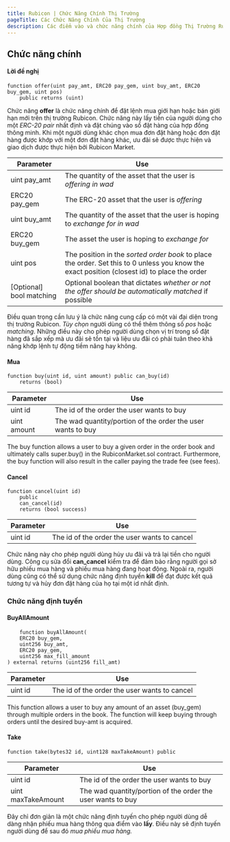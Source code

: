 ```yaml
---
title: Rubicon | Chức Năng Chính Thị Trường
pageTitle: Các Chức Năng Chính Của Thị Trường
description: Các điểm vào và chức năng chính của Hợp đồng Thị Trường Rubicon
---
```


## Chức năng chính

#### Lời đề nghị

```
function offer(uint pay_amt, ERC20 pay_gem, uint buy_amt, ERC20 buy_gem, uint pos)
    public returns (uint)
```

Chức năng **offer** là chức năng chính để đặt lệnh mua giới hạn hoặc bán giới hạn mới trên thị trường Rubicon. Chức năng này lấy tiền của người dùng cho một _ERC-20 pair_ nhất định và đặt chúng vào sổ đặt hàng của hợp đồng thông minh. Khi một người dùng khác chọn mua đơn đặt hàng hoặc đơn đặt hàng được khớp với một đơn đặt hàng khác, ưu đãi sẽ được thực hiện và giao dịch được thực hiện bởi Rubicon Market.

| Parameter                 | Use                                                                                                                                          |
| ------------------------- | -------------------------------------------------------------------------------------------------------------------------------------------- |
| uint pay_amt              | The quantity of the asset that the user is _offering in wad_                                                                                 |
| ERC20 pay_gem             | The ERC-20 asset that the user is _offering_                                                                                                 |
| uint buy_amt              | The quantity of the asset that the user is hoping to _exchange for in wad_                                                                   |
| ERC20 buy_gem             | The asset the user is hoping to _exchange for_                                                                                               |
| uint pos                  | The position in the _sorted order book_ to place the order. Set this to 0 unless you know the exact position (closest id) to place the order |
| \[Optional] bool matching | Optional boolean that dictates _whether or not the offer should be automatically matched_ if possible                                        |

Điều quan trọng cần lưu ý là chức năng cung cấp có một vài đại diện trong thị trường Rubicon. _Tùy chọn_ người dùng có thể thêm thông số _pos_ hoặc _matching_. Những điều này cho phép người dùng chọn vị trí trong sổ đặt hàng đã sắp xếp mà ưu đãi sẽ tồn tại và liệu ưu đãi có phải tuân theo khả năng khớp lệnh tự động tiềm năng hay không.

#### Mua

```
function buy(uint id, uint amount) public can_buy(id)
    returns (bool)
```

| Parameter   | Use                                                         |
| ----------- | ----------------------------------------------------------- |
| uint id     | The id of the order the user wants to buy                   |
| uint amount | The wad quantity/portion of the order the user wants to buy |

The buy function allows a user to buy a given order in the order book and ultimately calls super.buy() in the RubiconMarket.sol contract. Furthermore, the buy function will also result in the caller paying the trade fee (see fees).

#### Cancel

```
function cancel(uint id)
    public
    can_cancel(id)
    returns (bool success)
```

| Parameter | Use                                          |
| --------- | -------------------------------------------- |
| uint id   | The id of the order the user wants to cancel |

Chức năng này cho phép người dùng hủy ưu đãi và trả lại tiền cho người dùng. Công cụ sửa đổi **can_cancel** kiểm tra để đảm bảo rằng người gọi sở hữu phiếu mua hàng và phiếu mua hàng đang hoạt động. Ngoài ra, người dùng cũng có thể sử dụng chức năng định tuyến **kill** để đạt được kết quả tương tự và hủy đơn đặt hàng của họ tại một id nhất định.

### Chức năng định tuyến

#### BuyAllAmount

```
    function buyAllAmount(
    ERC20 buy_gem,
    uint256 buy_amt,
    ERC20 pay_gem,
    uint256 max_fill_amount
) external returns (uint256 fill_amt)
```

| Parameter | Use                                          |
| --------- | -------------------------------------------- |
| uint id   | The id of the order the user wants to cancel |

This function allows a user to buy any amount of an asset (buy_gem) through multiple orders in the book. The function will keep buying through orders until the desired buy-amt is acquired.

#### Take

```
function take(bytes32 id, uint128 maxTakeAmount) public
```

| Parameter          | Use                                                         |
| ------------------ | ----------------------------------------------------------- |
| uint id            | The id of the order the user wants to buy                   |
| uint maxTakeAmount | The wad quantity/portion of the order the user wants to buy |

Đây chỉ đơn giản là một chức năng định tuyến cho phép người dùng dễ dàng nhận phiếu mua hàng thông qua điểm vào **lấy**. Điều này sẽ định tuyến người dùng để sau đó _mua phiếu mua hàng._
